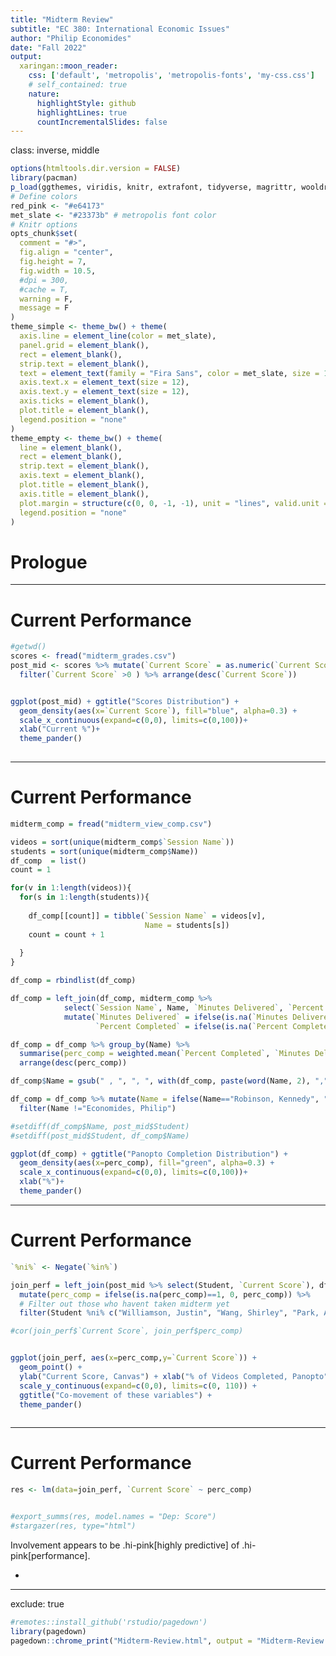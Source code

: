 ```yaml
---
title: "Midterm Review"
subtitle: "EC 380: International Economic Issues"
author: "Philip Economides"
date: "Fall 2022"
output:
  xaringan::moon_reader:
    css: ['default', 'metropolis', 'metropolis-fonts', 'my-css.css']
    # self_contained: true
    nature:
      highlightStyle: github
      highlightLines: true
      countIncrementalSlides: false
---
```

class: inverse, middle

```r
options(htmltools.dir.version = FALSE)
library(pacman)
p_load(ggthemes, viridis, knitr, extrafont, tidyverse, magrittr, wooldridge, stargazer, latex2exp, parallel, broom, wooldridge, readxl, jtools, huxtable, data.table)
# Define colors
red_pink <- "#e64173"
met_slate <- "#23373b" # metropolis font color
# Knitr options
opts_chunk$set(
  comment = "#>",
  fig.align = "center",
  fig.height = 7,
  fig.width = 10.5,
  #dpi = 300,
  #cache = T,
  warning = F,
  message = F
)  
theme_simple <- theme_bw() + theme(
  axis.line = element_line(color = met_slate),
  panel.grid = element_blank(),
  rect = element_blank(),
  strip.text = element_blank(),
  text = element_text(family = "Fira Sans", color = met_slate, size = 14),
  axis.text.x = element_text(size = 12),
  axis.text.y = element_text(size = 12),
  axis.ticks = element_blank(),
  plot.title = element_blank(),
  legend.position = "none"
)
theme_empty <- theme_bw() + theme(
  line = element_blank(),
  rect = element_blank(),
  strip.text = element_blank(),
  axis.text = element_blank(),
  plot.title = element_blank(),
  axis.title = element_blank(),
  plot.margin = structure(c(0, 0, -1, -1), unit = "lines", valid.unit = 3L, class = "unit"),
  legend.position = "none"
)

```

# Prologue

---

# Current Performance

```r
#getwd()
scores <- fread("midterm_grades.csv")
post_mid <- scores %>% mutate(`Current Score` = as.numeric(`Current Score`)) %>%
  filter(`Current Score` >0 ) %>% arrange(desc(`Current Score`)) 


ggplot(post_mid) + ggtitle("Scores Distribution") +
  geom_density(aes(x=`Current Score`), fill="blue", alpha=0.3) +
  scale_x_continuous(expand=c(0,0), limits=c(0,100))+
  xlab("Current %")+
  theme_pander()
  

```


---

# Current Performance

```r

midterm_comp = fread("midterm_view_comp.csv")

videos = sort(unique(midterm_comp$`Session Name`))
students = sort(unique(midterm_comp$Name))
df_comp  = list()
count = 1

for(v in 1:length(videos)){
  for(s in 1:length(students)){
    
    df_comp[[count]] = tibble(`Session Name` = videos[v],
                              Name = students[s])
    count = count + 1
    
  }
}

df_comp = rbindlist(df_comp)

df_comp = left_join(df_comp, midterm_comp %>% 
            select(`Session Name`, Name, `Minutes Delivered`, `Percent Completed`) ) %>%
            mutate(`Minutes Delivered` = ifelse(is.na(`Minutes Delivered`)==1, 0, `Minutes Delivered`),
                   `Percent Completed` = ifelse(is.na(`Percent Completed`)==1, 0, `Percent Completed`))

df_comp = df_comp %>% group_by(Name) %>% 
  summarise(perc_comp = weighted.mean(`Percent Completed`, `Minutes Delivered`, na.rm=TRUE)) %>% 
  arrange(desc(perc_comp))

df_comp$Name = gsub(" , ", ", ", with(df_comp, paste(word(Name, 2), ",", word(Name, 1)), sep=" "))

df_comp = df_comp %>% mutate(Name = ifelse(Name=="Robinson, Kennedy", "Robinson Sass, Kennedy", Name)) %>% 
  filter(Name !="Economides, Philip")

#setdiff(df_comp$Name, post_mid$Student)
#setdiff(post_mid$Student, df_comp$Name)

ggplot(df_comp) + ggtitle("Panopto Completion Distribution") +
  geom_density(aes(x=perc_comp), fill="green", alpha=0.3) +
  scale_x_continuous(expand=c(0,0), limits=c(0,100))+
  xlab("%")+
  theme_pander()

```


---

# Current Performance

```r

`%ni%` <- Negate(`%in%`)

join_perf = left_join(post_mid %>% select(Student, `Current Score`), df_comp %>% rename(Student = Name)) %>%
  mutate(perc_comp = ifelse(is.na(perc_comp)==1, 0, perc_comp)) %>%
  # Filter out those who havent taken midterm yet
  filter(Student %ni% c("Williamson, Justin", "Wang, Shirley", "Park, Ashleigh"))

#cor(join_perf$`Current Score`, join_perf$perc_comp)


ggplot(join_perf, aes(x=perc_comp,y=`Current Score`)) +
  geom_point() +
  ylab("Current Score, Canvas") + xlab("% of Videos Completed, Panopto") +
  scale_y_continuous(expand=c(0,0), limits=c(0, 110)) +
  ggtitle("Co-movement of these variables") +
  theme_pander()
  
```


---

# Current Performance

```r

res <- lm(data=join_perf, `Current Score` ~ perc_comp)


#export_summs(res, model.names = "Dep: Score")
#stargazer(res, type="html")

```

Involvement appears to be .hi-pink[highly predictive] of .hi-pink[performance].

* 

---

exclude: true

```R
#remotes::install_github('rstudio/pagedown')
library(pagedown)
pagedown::chrome_print("Midterm-Review.html", output = "Midterm-Review.pdf")
```